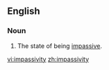==English==
===Noun===
{{en-noun|-|impassivities}}

# The state of being [[impassive]].

[[vi:impassivity]]
[[zh:impassivity]]